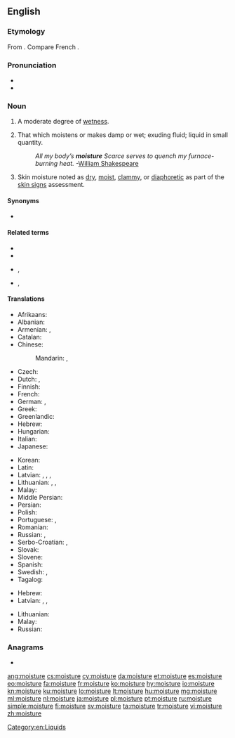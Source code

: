 ==English==

===Etymology===
From {{etyl|fro|en}} {{m|fro|moistour||moisture, dampness, wetness}}. Compare French {{m|fr|moiteur}}.

===Pronunciation===
* {{IPA|/ˈmɔɪstʃɚ/|lang=en}}
* {{audio|en-us-moisture.ogg|Audio (US)|lang=en}}

===Noun===
{{wikipedia}}
{{en-noun|-|s}}

# A moderate degree of [[wet]]ness.
#: {{rfquotek|Francis Bacon}}
# That which moistens or makes damp or wet; exuding fluid; liquid in small quantity.
#: ''All my body’s '''moisture''' Scarce serves to quench my furnace-burning heat.'' -[[w:William Shakespeare|William Shakespeare]]
# {{label|en|medicine}} Skin moisture noted as [[dry]], [[moist]], [[clammy]], or [[diaphoretic]] as part of the [[skin signs]] assessment.

====Synonyms====
* {{l|en|weakiness}}

====Related terms====
* {{l|en|moist}}
* {{l|en|moisten}}
* {{l|en|moisturise}}, {{l|en|moisturize}}
* {{l|en|moisturiser}}, {{l|en|moisturizer}}

====Translations====
{{trans-top|a moderate degree of wetness}}
* Afrikaans: {{t|af|vog}}
* Albanian: {{t+|sq|lagështirë|f}}
* Armenian: {{t+|hy|խոնավություն}}, {{t+|hy|թացություն}}
* Catalan: {{t+|ca|humitat|f}}
* Chinese:
*: Mandarin: {{t|cmn|濕氣|sc=Hani}}, {{t+|cmn|湿气|tr=shīqì|sc=Hani}}
* Czech: {{t+|cs|vlhkost|f}}
* Dutch: {{t+|nl|vochtigheid|f}}, {{t+|nl|vocht|n}}
* Finnish: {{t+|fi|kosteus}}
* French: {{t+|fr|humidité|f}}
* German: {{t+|de|Feuchtigkeit|f}}, {{t+|de|Nässe|f}}
* Greek: {{t+|el|υγρασία|f}}
* Greenlandic: {{t|kl|aalaq}}
* Hebrew: {{t+|he|לחות|f|tr=lakhút}}
* Hungarian: {{t+|hu|nedvesség}}
* Italian: {{t+|it|umidità|f}}
* Japanese: {{t+|ja|湿気|tr=しっき, shikki|sc=Jpan}}
{{trans-mid}}
* Korean: {{t+|ko|습기|sc=Kore|tr=seupgi}}
* Latin: {{t+|la|sucus|m}}
* Latvian: {{t|lv|mistrums|m}}, {{t|lv|miklums|m}}, {{t|lv|valgums|m}}, {{t|lv|valganums|m}}
* Lithuanian: {{t|lt|drėgnis|m}}, {{t|lt|drėgnumas|m}}, {{t|lt|drėgmė|f}}
* Malay: {{t|ms|kelembapan}}
* Middle Persian: {{t|pal|𐭭𐭬|tr=nam|sc=Phli}}
* Persian: {{t+|fa|نم|tr=nam|sc=fa-Arab}}
* Polish: {{t+|pl|wilgoć|f}}
* Portuguese: {{t+|pt|umidade|f}}, {{t+|pt|humidade|f}}
* Romanian: {{t+|ro|umezeală|f}}
* Russian: {{t+|ru|вла́жность|f}}, {{t+|ru|вла́га|f}}
* Serbo-Croatian: {{t+|sh|vlȁga}}, {{t|sh|вла̏га|sc=Cyrl}}
* Slovak: {{t|sk|vlaha|f}}
* Slovene: {{t+|sl|vlága|f}}
* Spanish: {{t+|es|humedad|f}}
* Swedish: {{t|sv|fuktighet|c}}, {{t+|sv|fukt|c}}
* Tagalog: {{t|tl|halumigmig}}
{{trans-bottom}}

{{trans-top|that which moistens or makes damp}}
* Hebrew: {{t+|he|לחות|f|tr=lakhút}}
* Latvian: {{t|lv|mitrums|m}}, {{t|lv|miklums|m}}, {{t|lv|slapjums|m}}
{{trans-mid}}
* Lithuanian: {{t|lt|drėgmė|f}}
* Malay: {{t|ms|lembapan}}
* Russian: {{t+|ru|вла́га|f}}
{{trans-bottom}}

===Anagrams===
* {{l|en|misroute}}

[[Category:en:Liquids]]

[[ang:moisture]]
[[cs:moisture]]
[[cy:moisture]]
[[da:moisture]]
[[et:moisture]]
[[es:moisture]]
[[eo:moisture]]
[[fa:moisture]]
[[fr:moisture]]
[[ko:moisture]]
[[hy:moisture]]
[[io:moisture]]
[[kn:moisture]]
[[ku:moisture]]
[[lo:moisture]]
[[lt:moisture]]
[[hu:moisture]]
[[mg:moisture]]
[[ml:moisture]]
[[nl:moisture]]
[[ja:moisture]]
[[pl:moisture]]
[[pt:moisture]]
[[ru:moisture]]
[[simple:moisture]]
[[fi:moisture]]
[[sv:moisture]]
[[ta:moisture]]
[[tr:moisture]]
[[vi:moisture]]
[[zh:moisture]]